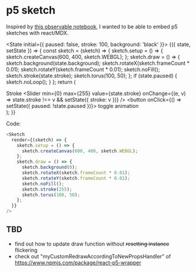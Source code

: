 
# p5 sketch

Inspired by [this observable notebook](https://observablehq.com/@makio135/p5), I wanted to be able to embed p5 sketches with react/MDX.

<State initial={{ paused: false, stroke: 100, background: 'black' }}>
  {({ state, setState }) => {
    const sketch = (sketch) => {
      sketch.setup = () => {
        sketch.createCanvas(600, 400, sketch.WEBGL);
      };
      sketch.draw = () => {
        sketch.background(state.background);
        sketch.rotateX(sketch.frameCount * 0.01);
        sketch.rotateY(sketch.frameCount * 0.01);
        sketch.noFill();
        sketch.stroke(state.stroke);
        sketch.torus(100, 50);
      };
      if (state.paused) {
        sketch.noLoop();
      }
    };
    return (
      <div>
        <Sketch render={sketch} background={state.background} />
        <label>
          Stroke
          <Slider
            min={0}
            max={255}
            value={state.stroke}
            onChange={(e, v) => state.stroke !== v && setState({ stroke: v })}
          />
        </label>
        <button onClick={() => setState({ paused: !state.paused })}>
          toggle animation
        </button>
      </div>
    );
  }}
</State>

Code:

```js
<Sketch
  render={(sketch) => {
    sketch.setup = () => {
      sketch.createCanvas(600, 400, sketch.WEBGL);
    };
    sketch.draw = () => {
      sketch.background(0);
      sketch.rotateX(sketch.frameCount * 0.01);
      sketch.rotateY(sketch.frameCount * 0.01);
      sketch.noFill();
      sketch.stroke(255);
      sketch.torus(100, 50);
    };
  }}
/>
```

## TBD

- find out how to update draw function without ~~resetting instance~~ flickering
- check out "myCustomRedrawAccordingToNewPropsHandler" of https://www.npmjs.com/package/react-p5-wrapper